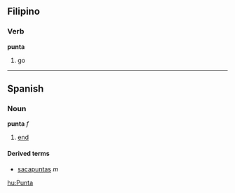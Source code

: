 ==Filipino==
===Verb===
'''punta'''

#go

----

==Spanish==
===Noun===
'''punta''' ''f''

#[[end]]

====Derived terms====
*[[sacapuntas]] ''m''

[[hu:Punta]]